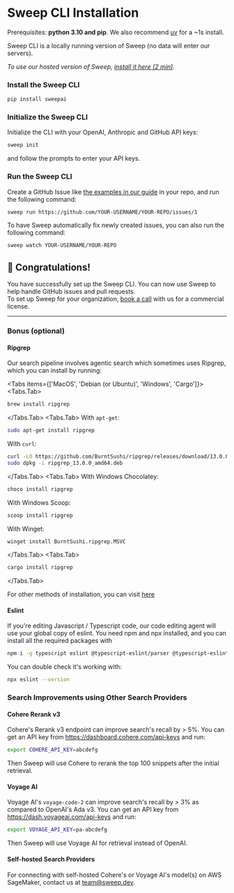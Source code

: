 
# Sweep CLI Installation
<Callout type="info">Prerequisites: **python 3.10 and pip**. We also recommend [uv](https://github.com/astral-sh/uv#getting-started) for a ~1s install.</Callout>

Sweep CLI is a locally running version of Sweep (no data will enter our servers).<br/>

*To use our hosted version of Sweep, [install it here (2 min)](https://github.com/apps/sweep-ai).*
<Steps>
### Install the Sweep CLI

```sh filename="terminal"
pip install sweepai
```

### Initialize the Sweep CLI

Initialize the CLI with your OpenAI, Anthropic and GitHub API keys:

```sh filename="terminal"
sweep init
```

and follow the prompts to enter your API keys.

### Run the Sweep CLI

Create a GitHub Issue like [the examples in our guide](/#best-practices-for-creating-issues) in your repo, and run the following command:

```sh filename="terminal"
sweep run https://github.com/YOUR-USERNAME/YOUR-REPO/issues/1
```

To have Sweep automatically fix newly created issues, you can also run the following command:
```sh filename="terminal"
sweep watch YOUR-USERNAME/YOUR-REPO
```
</Steps>

## 🎉 Congratulations!

You have successfully set up the Sweep CLI. You can now use Sweep to help handle GitHub issues and pull requests.<br/>
To set up Sweep for your organization, [book a call](https://calendly.com/sweep-ai/founders-meeting) with us for a commercial license.

---

### Bonus (optional)

#### Ripgrep

Our search pipeline involves agentic search which sometimes uses Ripgrep, which you can install by running:

<Tabs items={['MacOS', 'Debian (or Ubuntu)', 'Windows', 'Cargo']}>
<Tabs.Tab>
```zsh filename="terminal"
brew install ripgrep
```
</Tabs.Tab>
<Tabs.Tab>
With `apt-get`:
```zsh filename="terminal"
sudo apt-get install ripgrep
```
With `curl`:
```zsh filename="terminal"
curl -LO https://github.com/BurntSushi/ripgrep/releases/download/13.0.0/ripgrep_13.0.0_amd64.deb
sudo dpkg -i ripgrep_13.0.0_amd64.deb
```
</Tabs.Tab>
<Tabs.Tab>
With Windows Chocolatey:
```zsh filename="terminal"
choco install ripgrep
```
With Windows Scoop:
```zsh filename="terminal"
scoop install ripgrep
```
With Winget:
```zsh filename="terminal"
winget install BurntSushi.ripgrep.MSVC
```
</Tabs.Tab>
<Tabs.Tab>
```zsh filename="terminal"
cargo install ripgrep
```
</Tabs.Tab>
</Tabs>

For other methods of installation, you can visit [here](https://github.com/BurntSushi/ripgrep#installation)

#### Eslint

If you're editing Javascript / Typescript code, our code editing agent will use your global copy of eslint. You need npm and npx installed, and you can install all the required packages with

```zsh filename="terminal"
npm i -g typescript eslint @typescript-eslint/parser @typescript-eslint/eslint-plugin eslint-plugin-import
```

You can double check it's working with:

```zsh filename="terminal"
npx eslint --version
```

### Search Improvements using Other Search Providers

#### Cohere Rerank v3

Cohere's Rerank v3 endpoint can improve search's recall by > 5%. You can get an API key from https://dashboard.cohere.com/api-keys and run:

```zsh filename="terminal"
export COHERE_API_KEY=abcdefg
```

Then Sweep will use Cohere to rerank the top 100 snippets after the initial retrieval.

#### Voyage AI

Voyage AI's `voyage-code-2` can improve search's recall by > 3% as compared to OpenAI's Ada v3. You can get an API key from https://dash.voyageai.com/api-keys and run:

```zsh filename="terminal"
export VOYAGE_API_KEY=pa-abcdefg
```

Then Sweep will use Voyage AI for retrieval instead of OpenAI.

#### Self-hosted Search Providers

For connecting with self-hosted Cohere's or Voyage AI's model(s) on AWS SageMaker, contact us at team@sweep.dev.

